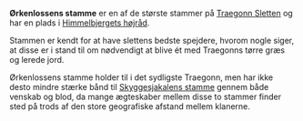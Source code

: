 {{title:Ørkenlossens stamme}}
{{author:Laura Holmegaard}}
{{timestamp:2010-06-16T10:58:52Z}}
{{copyright:Ørkenlossens stamme}}
'''Ørkenlossens stamme''' er en af de største stammer på [[Traegonn Sletten]] og har en plads i [[Himmelbjergets højråd]].

Stammen er kendt for at have slettens bedste spejdere, hvorom nogle siger, at disse er i stand til om nødvendigt at blive ét med Traegonns tørre græs og lerede jord.

Ørkenlossens stamme holder til i det sydligste Traegonn, men har ikke desto mindre stærke bånd til [[Skyggesjakalens stamme]] gennem både venskab og blod, da mange ægteskaber mellem disse to stammer finder sted på trods af den store geografiske afstand mellem klanerne.